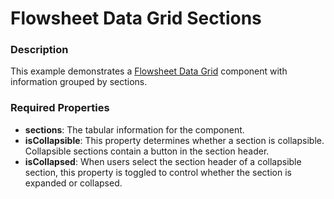 
# Flowsheet Data Grid Sections

### Description

This example demonstrates a [Flowsheet Data Grid](/components/cerner-terra-framework-docs/data-grid/flowsheet-data-grid/about) component with information grouped by sections.

### Required Properties
* **sections**: The tabular information for the component.
* **isCollapsible**: This property determines whether a section is collapsible. Collapsible sections contain a button in the section header.
* **isCollapsed**: When users select the section header of a collapsible section, this property is toggled to control whether the section is expanded or collapsed.

<FlowsheetWithSections />
